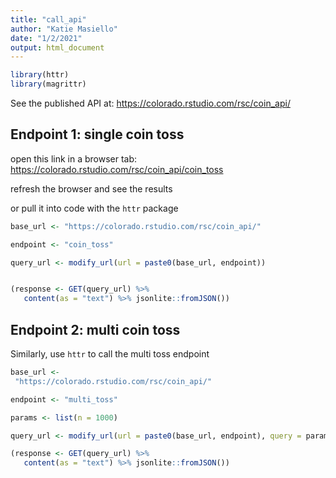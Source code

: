 ```yaml
---
title: "call_api"
author: "Katie Masiello"
date: "1/2/2021"
output: html_document
---
```

```r
library(httr)
library(magrittr)
```

See the published API at: <https://colorado.rstudio.com/rsc/coin_api/>

## Endpoint 1: single coin toss

open this link in a browser tab: <https://colorado.rstudio.com/rsc/coin_api/coin_toss>

refresh the browser and see the results

or pull it into code with the `httr` package
```r

base_url <- "https://colorado.rstudio.com/rsc/coin_api/"

endpoint <- "coin_toss"

query_url <- modify_url(url = paste0(base_url, endpoint)) 


(response <- GET(query_url) %>% 
   content(as = "text") %>% jsonlite::fromJSON())

```

## Endpoint 2: multi coin toss

Similarly, use `httr` to call the multi toss endpoint

```r

base_url <- 
 "https://colorado.rstudio.com/rsc/coin_api/"

endpoint <- "multi_toss"

params <- list(n = 1000)

query_url <- modify_url(url = paste0(base_url, endpoint), query = params)

(response <- GET(query_url) %>% 
   content(as = "text") %>% jsonlite::fromJSON())
```
